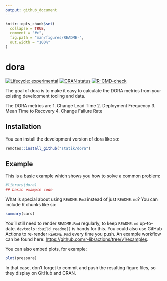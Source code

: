 ```yaml
---
output: github_document
---
```


<!-- README.md is generated from README.Rmd. Please edit that file -->

```r
knitr::opts_chunk$set(
  collapse = TRUE,
  comment = "#>",
  fig.path = "man/figures/README-",
  out.width = "100%"
)
```

# dora

<!-- badges: start -->
[![Lifecycle: experimental](https://img.shields.io/badge/lifecycle-experimental-orange.svg)](https://lifecycle.r-lib.org/articles/stages.html#experimental)
[![CRAN status](https://www.r-pkg.org/badges/version/dora)](https://CRAN.R-project.org/package=dora)
[![R-CMD-check](https://github.com/statik/dora/actions/workflows/R-CMD-check.yaml/badge.svg)](https://github.com/statik/dora/actions/workflows/R-CMD-check.yaml)
<!-- badges: end -->

The goal of dora is to make it easy to calculate the DORA
metrics from your existing development tooling and data.

The DORA metrics are
  1. Change Lead Time
  2. Deployment Frequency
  3. Mean Time to Recovery
  4. Change Failure Rate

## Installation

You can install the development version of dora like so:

```r
remotes::install_github("statik/dora")
```

## Example

This is a basic example which shows you how to solve a common problem:

```r
#library(dora)
## basic example code
```

What is special about using `README.Rmd` instead of just `README.md`? You can include R chunks like so:

```r
summary(cars)
```

You'll still need to render `README.Rmd` regularly, to keep `README.md` up-to-date. `devtools::build_readme()` is handy for this. You could also use GitHub Actions to re-render `README.Rmd` every time you push. An example workflow can be found here: <https://github.com/r-lib/actions/tree/v1/examples>.

You can also embed plots, for example:

```r
plot(pressure)
```

In that case, don't forget to commit and push the resulting figure files, so they display on GitHub and CRAN.
